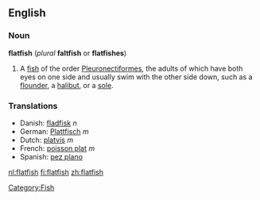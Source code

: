 {{wikipedia}}
==English==

===Noun===
'''flatfish''' (''plural'' '''faltfish''' or '''flatfishes''')

#A [[fish]] of the order [[Pleuronectiformes]], the adults of which have both eyes on one side and usually swim with the other side down, such as a [[flounder]], a [[halibut]], or a [[sole]].

===Translations===
*Danish: [[fladfisk]] ''n''
*German: [[Plattfisch]] ''m''
*Dutch: [[platvis]] ''m''
*French: [[poisson plat]] ''m''
*Spanish: [[pez plano]] {{m}}

[[Category:Fish]]

[[nl:flatfish]]
[[fi:flatfish]]
[[zh:flatfish]]